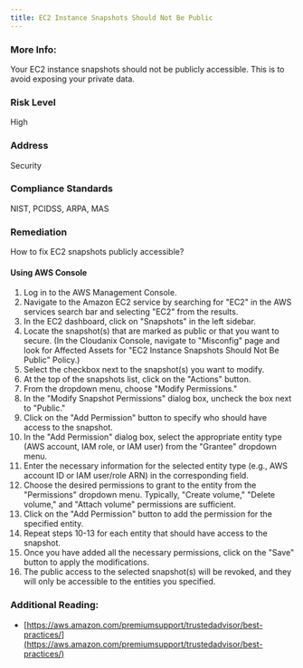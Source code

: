 ```yaml
---
title: EC2 Instance Snapshots Should Not Be Public
---
```


### More Info:

Your EC2 instance snapshots should not be publicly accessible. This is to avoid exposing your private data.

### Risk Level

High

### Address

Security

### Compliance Standards

NIST, PCIDSS, ARPA, MAS

### Remediation

How to fix EC2 snapshots publicly accessible?

#### Using AWS Console

1. Log in to the AWS Management Console.
2. Navigate to the Amazon EC2 service by searching for "EC2" in the AWS services search bar and selecting "EC2" from the results.
3. In the EC2 dashboard, click on "Snapshots" in the left sidebar.
4. Locate the snapshot(s) that are marked as public or that you want to secure.
    (In the Cloudanix Console, navigate to "Misconfig" page and look for Affected Assets for "EC2 Instance Snapshots Should Not Be Public" Policy.)
5. Select the checkbox next to the snapshot(s) you want to modify.
6. At the top of the snapshots list, click on the "Actions" button.
7. From the dropdown menu, choose "Modify Permissions."
8. In the "Modify Snapshot Permissions" dialog box, uncheck the box next to "Public."
9. Click on the "Add Permission" button to specify who should have access to the snapshot.
10. In the "Add Permission" dialog box, select the appropriate entity type (AWS account, IAM role, or IAM user) from the "Grantee" dropdown menu.
11. Enter the necessary information for the selected entity type (e.g., AWS account ID or IAM user/role ARN) in the corresponding field.
12. Choose the desired permissions to grant to the entity from the "Permissions" dropdown menu. Typically, "Create volume," "Delete volume," and "Attach volume" permissions are sufficient.
13. Click on the "Add Permission" button to add the permission for the specified entity.
14. Repeat steps 10-13 for each entity that should have access to the snapshot.
15. Once you have added all the necessary permissions, click on the "Save" button to apply the modifications.
16. The public access to the selected snapshot(s) will be revoked, and they will only be accessible to the entities you specified.

### Additional Reading:

- [https://aws.amazon.com/premiumsupport/trustedadvisor/best-practices/](https://aws.amazon.com/premiumsupport/trustedadvisor/best-practices/)
